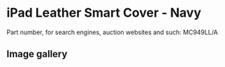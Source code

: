 
# iPad Leather Smart Cover - Navy

Part number, for search engines, auction websites and such: MC949LL/A

## Image gallery

<div style={{ width: "768px" }}>
  <GalleryComponent
    images={[
      {
        original: "/everysource/MC949.webp",
        thumbnail: "/everypreview/MC949.webp",
      },
      {
        original: "/everysource/MC949_AV1_BLACK.webp",
        thumbnail: "/everypreview/MC949_AV1_BLACK.webp",
      },
      {
        original: "/everysource/MC949_AV1_WHITE.webp",
        thumbnail: "/everypreview/MC949_AV1_WHITE.webp",
      },
      {
        original: "/everysource/MC949_AV2_BLACK.webp",
        thumbnail: "/everypreview/MC949_AV2_BLACK.webp",
      },
      {
        original: "/everysource/MC949_AV2_WHITE.webp",
        thumbnail: "/everypreview/MC949_AV2_WHITE.webp",
      },
      {
        original: "/everysource/MC949_AV3_BLACK.webp",
        thumbnail: "/everypreview/MC949_AV3_BLACK.webp",
      },
      {
        original: "/everysource/MC949_AV3_WHITE.webp",
        thumbnail: "/everypreview/MC949_AV3_WHITE.webp",
      },
      {
        original: "/everysource/MC949_AV4_BLACK.webp",
        thumbnail: "/everypreview/MC949_AV4_BLACK.webp",
      },
      {
        original: "/everysource/MC949_AV4_WHITE.webp",
        thumbnail: "/everypreview/MC949_AV4_WHITE.webp",
      },
      {
        original: "/everysource/MC949_AV5.webp",
        thumbnail: "/everypreview/MC949_AV5.webp",
      }
    ]}
  />
</div>